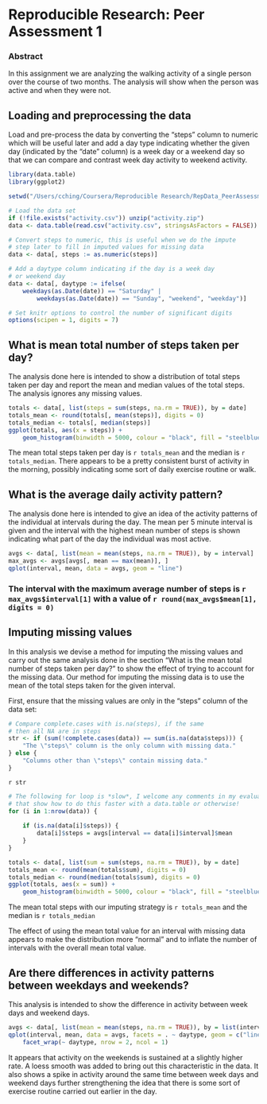 # Reproducible Research: Peer Assessment 1
### Abstract

In this assignment we are analyzing the walking activity of a single person over the course of two months.  The analysis will show when the person was active and when they were not.

## Loading and preprocessing the data

Load and pre-process the data by converting the "steps" column to numeric which will be useful later and add a day type indicating whether the given day (indicated by the "date" column) is a week day or a weekend day so that we can compare and contrast week day activity to weekend activity.

```r
library(data.table)
library(ggplot2)

setwd("/Users/cching/Coursera/Reproducible Research/RepData_PeerAssessment1")

# Load the data set
if (!file.exists("activity.csv")) unzip("activity.zip")
data <- data.table(read.csv("activity.csv", stringsAsFactors = FALSE))

# Convert steps to numeric, this is useful when we do the impute
# step later to fill in imputed values for missing data
data <- data[, steps := as.numeric(steps)]

# Add a daytype column indicating if the day is a week day
# or weekend day
data <- data[, daytype := ifelse(
    weekdays(as.Date(date)) == "Saturday" |
        weekdays(as.Date(date)) == "Sunday", "weekend", "weekday")]

# Set knitr options to control the number of significant digits
options(scipen = 1, digits = 7)
```

## What is mean total number of steps taken per day?

The analysis done here is intended to show a distribution of total steps taken per day and report the mean and median values of the total steps.  The analysis ignores any missing values.

```r
totals <- data[, list(steps = sum(steps, na.rm = TRUE)), by = date]
totals_mean <- round(totals[, mean(steps)], digits = 0)
totals_median <- totals[, median(steps)]
ggplot(totals, aes(x = steps)) +
    geom_histogram(binwidth = 5000, colour = "black", fill = "steelblue")
```

The mean total steps taken per day is `r totals_mean` and the median is `r totals_median`.  There appears to be a pretty consistent burst of activity in the morning, possibly indicating some sort of daily exercise routine or walk.

## What is the average daily activity pattern?

The analysis done here is intended to give an idea of the activity patterns of the individual at intervals during the day.  The mean per 5 minute interval is given and the interval with the highest mean number of steps is shown indicating what part of the day the individual was most active.

```r
avgs <- data[, list(mean = mean(steps, na.rm = TRUE)), by = interval]
max_avgs <- avgs[avgs[, mean == max(mean)], ]
qplot(interval, mean, data = avgs, geom = "line")
```

### The interval with the maximum average number of steps is `r max_avgs$interval[1]` with a value of `r round(max_avgs$mean[1], digits = 0)`

## Imputing missing values

In this analysis we devise a method for imputing the missing values and carry out the same analysis done in the section "What is the mean total number of steps taken per day?" to show the effect of trying to account for the missing data.  Our method for imputing the missing data is to use the mean of the total steps taken for the given interval.

First, ensure that the missing values are only in the "steps" column of the data set:

```r
# Compare complete.cases with is.na(steps), if the same
# then all NA are in steps
str <- if (sum(!complete.cases(data)) == sum(is.na(data$steps))) {
    "The \"steps\" column is the only column with missing data."
} else {
    "Columns other than \"steps\" contain missing data."
}
```

`r str`

```r
# The following for loop is *slow*, I welcome any comments in my evaluation
# that show how to do this faster with a data.table or otherwise!
for (i in 1:nrow(data)) {
    
    if (is.na(data[i]$steps)) {
        data[i]$steps = avgs[interval == data[i]$interval]$mean
    }
}

totals <- data[, list(sum = sum(steps, na.rm = TRUE)), by = date]
totals_mean <- round(mean(totals$sum), digits = 0)
totals_median <- round(median(totals$sum), digits = 0)
ggplot(totals, aes(x = sum)) +
    geom_histogram(binwidth = 5000, colour = "black", fill = "steelblue")
```


The mean total steps with our imputing strategy is `r totals_mean` and the median is `r totals_median`

The effect of using the mean total value for an interval with missing data appears to make the distribution more "normal" and to inflate the number of intervals with the overall mean total value.

## Are there differences in activity patterns between weekdays and weekends?

This analysis is intended to show the difference in activity between week days and weekend days.

```r
avgs <- data[, list(mean = mean(steps, na.rm = TRUE)), by = list(interval, daytype)]
qplot(interval, mean, data = avgs, facets = . ~ daytype, geom = c("line", "smooth"), method = "loess") +
    facet_wrap(~ daytype, nrow = 2, ncol = 1)
```

It appears that activity on the weekends is sustained at a slightly higher rate.  A loess smooth was added to bring out this characteristic in the data.  It also shows a spike in activity around the same time between week days and weekend days further strengthening the idea that there is some sort of exercise routine carried out earlier in the day.
